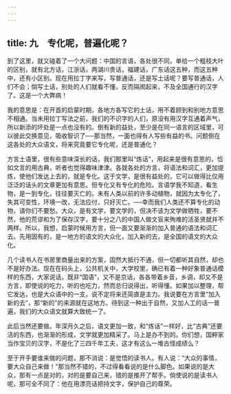 ```yaml
---
---
---
```

title: 九　专化呢，普遍化呢？
---





到了这里，就又碰着了一个大问题：中国的言语，各处很不同，单给一个粗枝大叶的区别，就有北方话，江浙话，两湖川贵话，福建话，广东话这五种，而这五种中，还有小区别。现在用拉丁字来写，写普通话，还是写土话呢？要写普通话，人们不会；倘写土话，别处的人们就看不懂，反而隔阂起来，不及全国通行的汉字了。这是一个大弊病！

我的意思是：在开首的启蒙时期，各地方各写它的土话，用不着顾到和别地方意思不相通。当未用拉丁写法之前，我们的不识字的人们，原没有用汉字互通着声气，所以新添的坏处是一点也没有的。倒有新的益处，至少是在同一语言的区域里，可以彼此交换意见，吸收智识了──那当然，一面也得有人写些有益的书。问题倒在这各处的大众语文，将来究竟要它专化呢，还是普通化？

方言土语里，很有些意味深长的话，我们那里叫“炼话”，用起来是很有意思的，恰如文言的用古典，听者也觉得趣味津津。各就各处的方言，将语法和词汇，更加提炼，使他们发达上去的，就是专化。这于文学，是很有益处的，它可以做得比仅用泛泛的话头的文章更加有意思。但专化又有专化的危险。言语学我不知道，看生物，是一到专化，往往要灭亡的。未有人类以前的许多动植物，就因为太专化了，失其可变性，环境一改，无法应付，只好灭亡。──幸而我们人类还不算专化的动物，请你们不要愁。大众，是有文学，要文学的，但决不该为文学做牺牲，要不然，他的荒谬和为了保存汉字，要十分之八的中国人做文盲来殉难的活圣贤就并不两样。所以，我想，启蒙时候用方言，但一面又要渐渐的加入普通的语法和词汇去。先用固有的，是一地方的语文的大众化，加入新的去，是全国的语文的大众化。

几个读书人在书房里商量出来的方案，固然大抵行不通，但一切都听其自然，却也不是好办法。现在在码头上，公共机关中，大学校里，确已有着一种好象普通话模样的东西，大家说话，既非“国语”，又不是京话，各各带着乡音，乡调，却又不是方言，即使说的吃力，听的也吃力，然而总归说得出，听得懂。如果加以整理，帮它发达，也是大众语中的一支，说不定将来还简直是主力。我说要在方言里“加入新的去”，那“新的”的来源就在这地方。待到这一种出于自然，又加人工的话一普遍，我们的大众语文就算大致统一了。

此后当然还要做。年深月久之后，语文更加一致，和“炼话”一样好，比“古典”还要活的东西，也渐渐的形成，文学就更加精采了。马上是办不到的。你们想，国粹家当作宝贝的汉字，不是化了三四千年工夫，这才有这么一堆古怪成绩么？

至于开手要谁来做的问题，那不消说：是觉悟的读书人。有人说：“大众的事情，要大众自己来做！”那当然不错的，不过得看看说的是什么脚色。如果说的是大众，那有一点是对的，对的是要自己来，错的是推开了帮手。倘使说的是读书人呢，那可全不同了：他在用漂亮话把持文字，保护自己的尊荣。